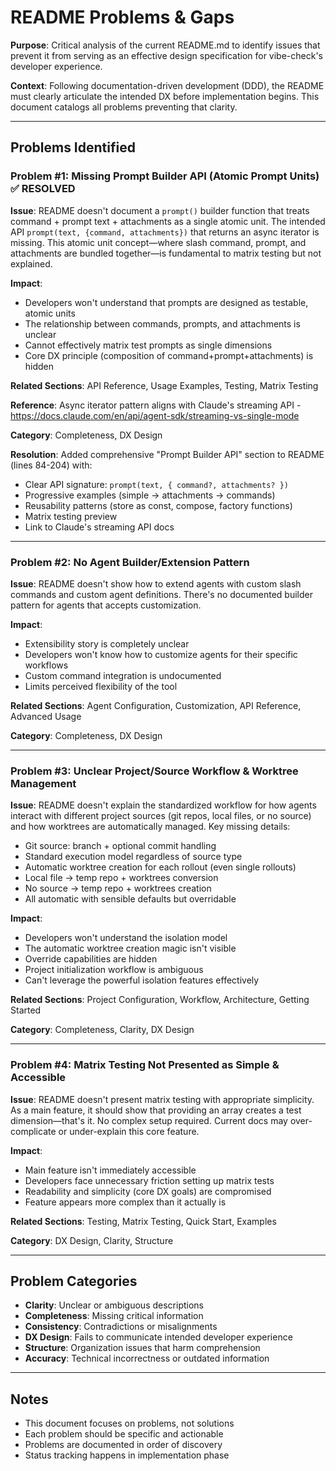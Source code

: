 # README Problems & Gaps

**Purpose**: Critical analysis of the current README.md to identify issues that prevent it from serving as an effective design specification for vibe-check's developer experience.

**Context**: Following documentation-driven development (DDD), the README must clearly articulate the intended DX before implementation begins. This document catalogs all problems preventing that clarity.

---

## Problems Identified

### Problem #1: Missing Prompt Builder API (Atomic Prompt Units) ✅ RESOLVED

**Issue**: README doesn't document a `prompt()` builder function that treats command + prompt text + attachments as a single atomic unit. The intended API `prompt(text, {command, attachments})` that returns an async iterator is missing. This atomic unit concept—where slash command, prompt, and attachments are bundled together—is fundamental to matrix testing but not explained.

**Impact**:
- Developers won't understand that prompts are designed as testable, atomic units
- The relationship between commands, prompts, and attachments is unclear
- Cannot effectively matrix test prompts as single dimensions
- Core DX principle (composition of command+prompt+attachments) is hidden

**Related Sections**: API Reference, Usage Examples, Testing, Matrix Testing

**Reference**: Async iterator pattern aligns with Claude's streaming API - https://docs.claude.com/en/api/agent-sdk/streaming-vs-single-mode

**Category**: Completeness, DX Design

**Resolution**: Added comprehensive "Prompt Builder API" section to README (lines 84-204) with:
- Clear API signature: `prompt(text, { command?, attachments? })`
- Progressive examples (simple → attachments → commands)
- Reusability patterns (store as const, compose, factory functions)
- Matrix testing preview
- Link to Claude's streaming API docs

---

### Problem #2: No Agent Builder/Extension Pattern

**Issue**: README doesn't show how to extend agents with custom slash commands and custom agent definitions. There's no documented builder pattern for agents that accepts customization.

**Impact**:
- Extensibility story is completely unclear
- Developers won't know how to customize agents for their specific workflows
- Custom command integration is undocumented
- Limits perceived flexibility of the tool

**Related Sections**: Agent Configuration, Customization, API Reference, Advanced Usage

**Category**: Completeness, DX Design

---

### Problem #3: Unclear Project/Source Workflow & Worktree Management

**Issue**: README doesn't explain the standardized workflow for how agents interact with different project sources (git repos, local files, or no source) and how worktrees are automatically managed. Key missing details:
- Git source: branch + optional commit handling
- Standard execution model regardless of source type
- Automatic worktree creation for each rollout (even single rollouts)
- Local file → temp repo + worktrees conversion
- No source → temp repo + worktrees creation
- All automatic with sensible defaults but overridable

**Impact**:
- Developers won't understand the isolation model
- The automatic worktree creation magic isn't visible
- Override capabilities are hidden
- Project initialization workflow is ambiguous
- Can't leverage the powerful isolation features effectively

**Related Sections**: Project Configuration, Workflow, Architecture, Getting Started

**Category**: Completeness, Clarity, DX Design

---

### Problem #4: Matrix Testing Not Presented as Simple & Accessible

**Issue**: README doesn't present matrix testing with appropriate simplicity. As a main feature, it should show that providing an array creates a test dimension—that's it. No complex setup required. Current docs may over-complicate or under-explain this core feature.

**Impact**:
- Main feature isn't immediately accessible
- Developers face unnecessary friction setting up matrix tests
- Readability and simplicity (core DX goals) are compromised
- Feature appears more complex than it actually is

**Related Sections**: Testing, Matrix Testing, Quick Start, Examples

**Category**: DX Design, Clarity, Structure

---

## Problem Categories

- **Clarity**: Unclear or ambiguous descriptions
- **Completeness**: Missing critical information
- **Consistency**: Contradictions or misalignments
- **DX Design**: Fails to communicate intended developer experience
- **Structure**: Organization issues that harm comprehension
- **Accuracy**: Technical incorrectness or outdated information

---

## Notes

- This document focuses on problems, not solutions
- Each problem should be specific and actionable
- Problems are documented in order of discovery
- Status tracking happens in implementation phase
